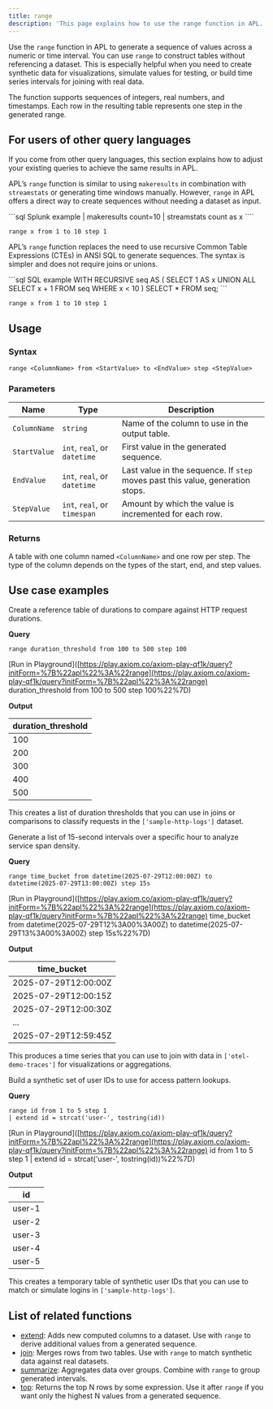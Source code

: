 ```yaml
---
title: range
description: 'This page explains how to use the range function in APL.'
---
```


Use the `range` function in APL to generate a sequence of values across a numeric or time interval. You can use `range` to construct tables without referencing a dataset. This is especially helpful when you need to create synthetic data for visualizations, simulate values for testing, or build time series intervals for joining with real data.

The function supports sequences of integers, real numbers, and timestamps. Each row in the resulting table represents one step in the generated range.

## For users of other query languages

If you come from other query languages, this section explains how to adjust your existing queries to achieve the same results in APL.

<AccordionGroup>
<Accordion title="Splunk SPL users">

APL’s `range` function is similar to using `makeresults` in combination with `streamstats` or generating time windows manually. However, `range` in APL offers a direct way to create sequences without needing a dataset as input.

<CodeGroup>
```sql Splunk example
| makeresults count=10
| streamstats count as x
````

```kusto APL equivalent
range x from 1 to 10 step 1
```

</CodeGroup>

</Accordion>
<Accordion title="ANSI SQL users">

APL’s `range` function replaces the need to use recursive Common Table Expressions (CTEs) in ANSI SQL to generate sequences. The syntax is simpler and does not require joins or unions.

<CodeGroup>
```sql SQL example
WITH RECURSIVE seq AS (
  SELECT 1 AS x
  UNION ALL
  SELECT x + 1 FROM seq WHERE x < 10
)
SELECT * FROM seq;
```

```kusto APL equivalent
range x from 1 to 10 step 1
```

</CodeGroup>

</Accordion>
</AccordionGroup>

## Usage

### Syntax

```kusto
range <ColumnName> from <StartValue> to <EndValue> step <StepValue>
```

### Parameters

| Name         | Type                         | Description                                                                    |
| ------------ | ---------------------------- | ------------------------------------------------------------------------------ |
| `ColumnName` | `string`                     | Name of the column to use in the output table.                                 |
| `StartValue` | `int`, `real`, or `datetime` | First value in the generated sequence.                                         |
| `EndValue`   | `int`, `real`, or `datetime` | Last value in the sequence. If `step` moves past this value, generation stops. |
| `StepValue`  | `int`, `real`, or `timespan` | Amount by which the value is incremented for each row.                         |

### Returns

A table with one column named `<ColumnName>` and one row per step. The type of the column depends on the types of the start, end, and step values.

## Use case examples

<Tabs>
<Tab title="Log analysis">

Create a reference table of durations to compare against HTTP request durations.

**Query**

```kusto
range duration_threshold from 100 to 500 step 100
```

[Run in Playground]([https://play.axiom.co/axiom-play-qf1k/query?initForm=%7B%22apl%22%3A%22range](https://play.axiom.co/axiom-play-qf1k/query?initForm=%7B%22apl%22%3A%22range) duration_threshold from 100 to 500 step 100%22%7D)

**Output**

| duration_threshold |
| ------------------- |
| 100                 |
| 200                 |
| 300                 |
| 400                 |
| 500                 |

This creates a list of duration thresholds that you can use in joins or comparisons to classify requests in the `['sample-http-logs']` dataset.

</Tab>
<Tab title="OpenTelemetry traces">

Generate a list of 15-second intervals over a specific hour to analyze service span density.

**Query**

```kusto
range time_bucket from datetime(2025-07-29T12:00:00Z) to datetime(2025-07-29T13:00:00Z) step 15s
```

[Run in Playground]([https://play.axiom.co/axiom-play-qf1k/query?initForm=%7B%22apl%22%3A%22range](https://play.axiom.co/axiom-play-qf1k/query?initForm=%7B%22apl%22%3A%22range) time_bucket from datetime(2025-07-29T12%3A00%3A00Z) to datetime(2025-07-29T13%3A00%3A00Z) step 15s%22%7D)

**Output**

| time_bucket         |
| -------------------- |
| 2025-07-29T12:00:00Z |
| 2025-07-29T12:00:15Z |
| 2025-07-29T12:00:30Z |
| ...                  |
| 2025-07-29T12:59:45Z |

This produces a time series that you can use to join with data in `['otel-demo-traces']` for visualizations or aggregations.

</Tab>
<Tab title="Security logs">

Build a synthetic set of user IDs to use for access pattern lookups.

**Query**

```kusto
range id from 1 to 5 step 1
| extend id = strcat('user-', tostring(id))
```

[Run in Playground]([https://play.axiom.co/axiom-play-qf1k/query?initForm=%7B%22apl%22%3A%22range](https://play.axiom.co/axiom-play-qf1k/query?initForm=%7B%22apl%22%3A%22range) id from 1 to 5 step 1 | extend id = strcat('user-', tostring(id))%22%7D)

**Output**

| id     |
| ------ |
| user-1 |
| user-2 |
| user-3 |
| user-4 |
| user-5 |

This creates a temporary table of synthetic user IDs that you can use to match or simulate logins in `['sample-http-logs']`.

</Tab>
</Tabs>

## List of related functions

- [extend](/apl/tabular-operators/extend-operator): Adds new computed columns to a dataset. Use with `range` to derive additional values from a generated sequence.
- [join](/apl/tabular-operators/join-operator): Merges rows from two tables. Use with `range` to match synthetic data against real datasets.
- [summarize](/apl/tabular-operators/summarize-operator): Aggregates data over groups. Combine with `range` to group generated intervals.
- [top](/apl/tabular-operators/top-operator): Returns the top N rows by some expression. Use it after `range` if you want only the highest N values from a generated sequence.
